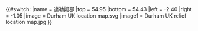 {{#switch:{{{1}}}
|name   = 達勒姆郡
|top    = 54.95
|bottom = 54.43
|left   = -2.40
|right  = -1.05
|image  = Durham UK location map.svg
|image1 = Durham UK relief location map.jpg
}}<noinclude>{{Location map/Info|County Durham}}{{Documentation}}</noinclude>